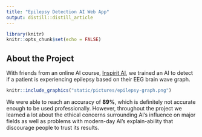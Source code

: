 ```yaml
---
title: "Epilepsy Detection AI Web App"
output: distill::distill_article
---
```


```r
library(knitr)
knitr::opts_chunk$set(echo = FALSE)
```

## About the Project

With friends from an online AI course, [Inspirit AI](https://www.inspiritai.com/), we trained an AI to detect if a patient is experiencing epilepsy based on their EEG brain wave graph.

```r
knitr::include_graphics("static/pictures/epilepsy-graph.png")
```

We were able to reach an accuracy of **89%**, which is definitely not accurate enough to be used professionally. However, throughout the project we learned a lot about the ethical concerns surrounding AI's influence on major fields as well as problems with modern-day AI's explain-ability that discourage people to trust its results.
